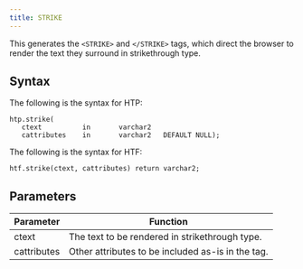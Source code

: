 ```yaml
---
title: STRIKE
---
```


This generates the `<STRIKE>` and `</STRIKE>` tags, which direct the browser to render the text they surround in strikethrough type.

## Syntax

The following is the syntax for HTP:
```
htp.strike(
   ctext          in       varchar2
   cattributes    in       varchar2   DEFAULT NULL);
```

The following is the syntax for HTF:
```
htf.strike(ctext, cattributes) return varchar2;
```

## Parameters

| Parameter | Function |
| --------- | -------- |
| ctext | The text to be rendered in strikethrough type. |
| cattributes | Other attributes to be included as-is in the tag. |